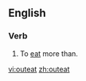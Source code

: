 ==English==

===Verb===
{{en-verb|outeats|outeating|outate|outeaten}}

# {{transitive}} To [[eat]] more than.

[[vi:outeat]]
[[zh:outeat]]